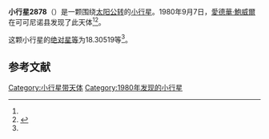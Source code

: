{{Infobox planet
| bgcolour = #FFFFC0
| name = 2878 Panacea
| symbol = 
| image = 
| caption = 
| discovery = yes
| discovery_ref = 
| discoverer = [[愛德華·鮑威爾|愛德華·鮑威爾]]
| discovery_site = [[可可尼诺县|可可尼诺县]] 
| discovered = 1980年9月7日
| designations = yes
| mp_name = 
| named_after = 
| alt_names = 1980 RX/ 1938 UE
| mp_category = [[主带小行星|主带小行星]]
| orbit_ref = <ref name="a">[http://ssd.jpl.nasa.gov/sbdb.cgi?sstr=2878 2878 Panacea] {{Wayback|url=http://ssd.jpl.nasa.gov/sbdb.cgi?sstr=2878 |date=20200820020110 }}，小行星數據庫瀏覽器（JPL Small-Body Database Browser）－[[美国国家航空航天局|美国国家航空航天局]]喷气推进实验室</ref>
| epoch = 2456400.5 (2013年4月18日更新)
| aphelion = {{convert|3.2915174|AU|km|3|abbr=on|lk=out}}
| perihelion = {{convert|2.8003006|AU|km|3|abbr=on}}
| semimajor = {{convert|3.0459090|AU|km|3|abbr=on}}
| eccentricity = 0.0806355
| period = 1941.662848 [[日|日]]<br />5.32[[儒略年|儒略年]]
| avg_speed = 
| inclination = 10.23832
| asc_node = 318.23501
| mean_anomaly = 
| arg_peri = 18.30519
| satellites = 
| physical_characteristics = yes
| dimensions = 
| mass = 
| density = 
| surface_grav = 
| escape_velocity = 
| sidereal_day = 
| axial_tilt = 
| pole_ecliptic_lat = 
| pole_ecliptic_lon = 
| albedo = 
| temperatures= 
| temp_name1 = 
| mean_temp_1 = 
| max_temp_1 = 
| temp_name2 = 
| max_temp_2 = 
| spectral_type = 
| abs_magnitude = 18.30519
}}

'''小行星2878'''（{{lang-en|2878 Panacea}}）是一颗围绕[[太阳|太阳]][[公转|公转]]的[[小行星|小行星]]。1980年9月7日，[[愛德華·鮑威爾|愛德華·鮑威爾]]在可可尼诺县发现了此天体<ref name="a" /><ref>{{cite news|title=小行星列表|url=http://cfa-www.harvard.edu/iau/lists/NumberedMPs.txt|accessdate=2013-07-08|newspaper=哈佛大学|archive-date=2008-05-17|archive-url=https://web.archive.org/web/20080517010638/http://cfa-www.harvard.edu/iau/lists/NumberedMPs.txt|dead-url=no}}</ref>。

这颗小行星的[[绝对星等|绝对星等]]为18.30519等<ref name="a" />。

==参考文献==
{{reflist}}
{{Minor Planet Number|[[小行星2877|小行星2877]]|[[小行星2879|小行星2879]]}}

{{小天体}}

[[Category:小行星带天体|Category:小行星带天体]]
[[Category:1980年发现的小行星|Category:1980年发现的小行星]]

{{asteroid-stub}}